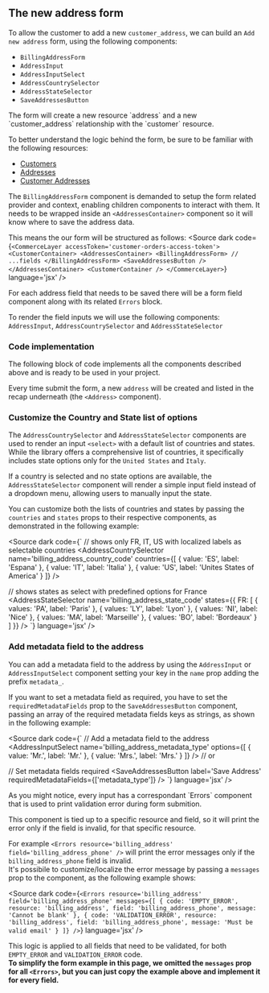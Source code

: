 
<Meta of={Stories} />

## The new address form

To allow the customer to add a new `customer_address`, we can build an `Add new address` form, using the following components:

- `BillingAddressForm`
- `AddressInput`
- `AddressInputSelect`
- `AddressCountrySelector`
- `AddressStateSelector`
- `SaveAddressesButton`

<span title="Core API" type="info">
  The form will create a new resource `address` and a new `customer_address` relationship with the `customer` resource.

  To better understand the logic behind the form, be sure to be familiar with the following resources:
  - [Customers](https://docs.commercelayer.io/api/resources/customers/object)
  - [Addresses](https://docs.commercelayer.io/api/resources/addresses/object)
  - [Customer Addresses](https://docs.commercelayer.io/core/v/api-reference/customer_addresses/object)
</span>

The `BillingAddressForm` component is demanded to setup the form related provider and context, enabling children components to interact with them.
<span title="Requirements" type="warning">
  It needs to be wrapped inside an `<AddressesContainer>` component so it will know where to save the address data.

  This means the our form will be structured as follows:
  <Source dark code={`
  <CommerceLayer accessToken='customer-orders-access-token'>
    <CustomerContainer>
      <AddressesContainer>
        <BillingAddressForm>
          // ...fields
        </BillingAddressForm>
        <SaveAddressesButton />
      </AddressesContainer>
    <CustomerContainer />
  </CommerceLayer>
    `} language='jsx' /> 
</span>

For each address field that needs to be saved there will be a form field component along with its related `Errors` block.

To render the field inputs we will use the following components: `AddressInput`, `AddressCountrySelector` and `AddressStateSelector`

### Code implementation
The following block of code implements all the components described above and is ready to be used in your project.

Every time submit the form, a new `address` will be created and listed in the recap underneath (the `<Address>` component).

<Canvas of={Stories.SampleAddressForm} />


### Customize the Country and State list of options
The `AddressCountrySelector` and `AddressStateSelector` components are used to render an input `<select>` with a default list of countries and states.
While the library offers a comprehensive list of countries, it specifically includes state options only for the `United States` and `Italy`.

If a country is selected and no state options are available, the `AddressStateSelector` component will render a simple input field instead of a dropdown menu, allowing users to manually input the state.

You can customize both the lists of countries and states by passing the `countries` and `states` props to their respective components, as demonstrated in the following example:

<Source dark code={`
// shows only FR, IT, US with localized labels as selectable countries
<AddressCountrySelector
  name='billing_address_country_code'
  countries={[
    { value: 'ES', label: 'Espana' },
    { value: 'IT', label: 'Italia' },
    { value: 'US', label: 'Unites States of America' }
  ]}
/>

// shows states as select with predefined options for France
<AddressStateSelector
  name='billing_address_state_code'
  states={{
    FR: [
      { values: 'PA', label: 'Paris' },
      { values: 'LY', label: 'Lyon' },
      { values: 'NI', label: 'Nice' },
      { values: 'MA', label: 'Marseille' },
      { values: 'BO', label: 'Bordeaux' }
    ]
  }}
/>
`} language='jsx' /> 

### Add metadata field to the address
You can add a metadata field to the address by using the `AddressInput` or `AddressInputSelect` component setting your key in the `name` prop adding the prefix `metadata_`.

If you want to set a metadata field as required, you have to set the `requiredMetadataFields` prop to the `SaveAddressesButton` component, passing an array of the required metadata fields keys as strings,
as shown in the following example:

<Source dark code={`
// Add a metadata field to the address
<AddressInputSelect
  name='billing_address_metadata_type'
  options={[
    { value: 'Mr.', label: 'Mr.' },
    { value: 'Mrs.', label: 'Mrs.' }
  ]}
/>
// or
<AddressInput name='billing_address_metadata_type' />

// Set metadata fields required
<SaveAddressesButton
  label='Save Address'
  requiredMetadataFields={['metadata_type']}
/>
`} language='jsx' /> 

<span title="The &lt;Errors&gt; component" type="info">
  As you might notice, every input has a correspondant `Errors` component that is used to print validation error during form submition.

  This component is tied up to a specific resource and field, so it will print the error only if the field is invalid, for that specific resource.

  For example `<Errors resource='billing_address' field='billing_address_phone' />` will print the error messages only if the `billing_address_phone` field is invalid.
  <br /> 
  It's possibile to customize/localize the error message by passing a `messages` prop to the component, as the following example shows:

  <Source dark code={`
  <Errors
    resource='billing_address'
    field='billing_address_phone'
    messages={[
      {
        code: 'EMPTY_ERROR',
        resource: 'billing_address',
        field: 'billing_address_phone',
        message: 'Cannot be blank'
      },
      {
        code: 'VALIDATION_ERROR',
        resource: 'billing_address',
        field: 'billing_address_phone',
        message: 'Must be valid email'
      }
    ]}
  />
  `} language='jsx' />

  This logic is applied to all fields that need to be validated, for both `EMPTY_ERROR` and `VALIDATION_ERROR` code.
  <br />
  <strong>
  To simplify the form example in this page, we omitted the `messages` prop for all `<Errors>`, but you can just copy the example above and implement it for every field.
  </strong>
</span>
